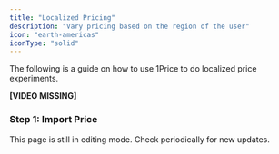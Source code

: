 ```yaml
---
title: "Localized Pricing"
description: "Vary pricing based on the region of the user"
icon: "earth-americas"
iconType: "solid"
---
```


The following is a guide on how to use 1Price to do localized price experiments.

<Warning> **[VIDEO MISSING]**</Warning>

### Step 1: Import Price

<Note>
  This page is still in editing mode. Check periodically for new updates.
</Note>
